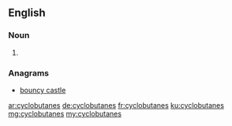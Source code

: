 ==English==

===Noun===
{{head|en}}

# {{plural of|cyclobutane}}

===Anagrams===
* [[bouncy castle#English|bouncy castle]]

[[ar:cyclobutanes]]
[[de:cyclobutanes]]
[[fr:cyclobutanes]]
[[ku:cyclobutanes]]
[[mg:cyclobutanes]]
[[my:cyclobutanes]]